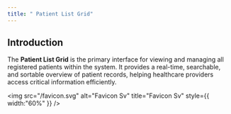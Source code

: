 ```yaml
---
title: " Patient List Grid"
---
```


## Introduction

The **Patient List Grid** is the primary interface for viewing and managing all registered patients within the system. It provides a real-time, searchable, and sortable overview of patient records, helping healthcare providers access critical information efficiently.

<img
  src="/favicon.svg"
  alt="Favicon Sv"
  title="Favicon Sv"
  style={{ width:"60%" }}
/>